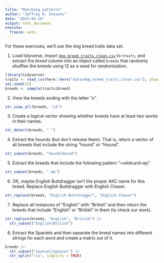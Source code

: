 ```yaml
---
title: "Matching patterns"
author: "Jeffrey R. Stevens"
date: "2023-03-10"
output: html_document
execute:
  freeze: auto
---
```


For these exercises, we'll use the dog breed traits data set. 

1. Load tidyverse, import [`dog_breed_traits_clean.csv`](https://jeffreyrstevens.github.io/dpavir2025/data/dog_breed_traits_clean.csv) to `traits`, and extract the _breed_ column into an object called `breeds` that randomly shuffles the breeds using 12 as a seed for randomization.

```r
library(tidyverse)
traits <- read_csv(here::here("data/dog_breed_traits_clean.csv"), show_col_types = FALSE)
set.seed(12)
breeds <- sample(traits$breed)
```


2. View the breeds ending with the letter "s".

```r
str_view_all(breeds, "s$")
```


3. Create a logical vector showing whether breeds have at least two words in their names.

```r
str_detect(breeds, " ")
```


4. Extract the hounds (but don't release them). That is, return a vector of all breeds that include the string "hound" or "Hound".

```r
str_subset(breeds, "hound|Hound")
```


5. Extract the breeds that include the following pattern "\<wildcard\>ep".

```r
str_subset(breeds, ".ep")
```


6. OK, maybe English Buttdragger isn't the proper AKC name for this breed. Replace English Buttdragger with English Chaser.

```r
str_replace(breeds, "English Buttdragger", "English Chaser")
```


7. Replace all instances of "English" with "British" and then return the breeds that include "English" or "British" in them (to check our work).

```r
str_replace(breeds, "English", "British") |> 
  str_subset("English|British")
```


8. Extract the Spaniels and then separate the breed names into different strings for each word and create a matrix out of it.

```r
breeds |> 
  str_subset("spaniel|Spaniel") |> 
  str_split("\\s", simplify = TRUE)
```

